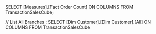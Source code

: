 SELECT
[Measures].[Fact Order Count] ON COLUMNS
FROM TransactionSalesCube;


// List All Branches : 
SELECT
[Dim Customer].[Dim Customer].[All] ON COLUMNS
FROM TransactionSalesCube